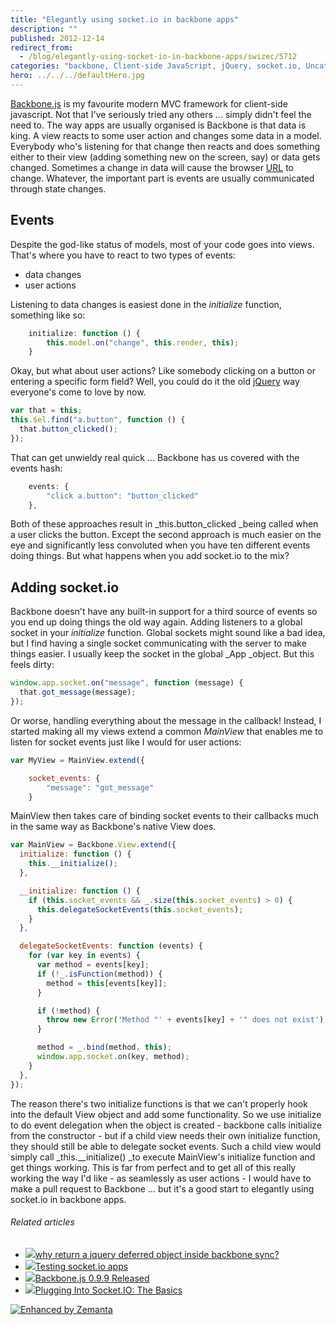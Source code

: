 ```yaml
---
title: "Elegantly using socket.io in backbone apps"
description: ""
published: 2012-12-14
redirect_from:
  - /blog/elegantly-using-socket-io-in-backbone-apps/swizec/5712
categories: "backbone, Client-side JavaScript, jQuery, socket.io, Uncategorized"
hero: ../../../defaultHero.jpg
---
```


[Backbone.js](http://backbonejs.org/) is my favourite modern MVC framework for client-side javascript. Not that I've seriously tried any others ... simply didn't feel the need to. The way apps are usually organised is Backbone is that data is king. A view reacts to some user action and changes some data in a model. Everybody who's listening for that change then reacts and does something either to their view (adding something new on the screen, say) or data gets changed. Sometimes a change in data will cause the browser [URL](http://en.wikipedia.org/wiki/Uniform_Resource_Locator "Uniform Resource Locator") to change. Whatever, the important part is events are usually communicated through state changes.

## Events

Despite the god-like status of models, most of your code goes into views. That's where you have to react to two types of events:

- data changes
- user actions

Listening to data changes is easiest done in the _initialize_ function, something like so:

```javascript
    initialize: function () {
        this.model.on("change", this.render, this);
    }
```

Okay, but what about user actions? Like somebody clicking on a button or entering a specific form field? Well, you could do it the old [jQuery](http://jquery.com/ "JQuery") way everyone's come to love by now.

```javascript
var that = this;
this.$el.find("a.button", function () {
  that.button_clicked();
});
```

That can get unwieldy real quick ... Backbone has us covered with the events hash:

```javascript
    events: {
        "click a.button": "button_clicked"
    },
```

Both of these approaches result in \_this.button_clicked \_being called when a user clicks the button. Except the second approach is much easier on the eye and significantly less convoluted when you have ten different events doing things. But what happens when you add socket.io to the mix?

## Adding socket.io

Backbone doesn't have any built-in support for a third source of events so you end up doing things the old way again. Adding listeners to a global socket in your _initialize_ function. Global sockets might sound like a bad idea, but I find having a single socket communicating with the server to make things easier. I usually keep the socket in the global \_App \_object. But this feels dirty:

```javascript
window.app.socket.on("message", function (message) {
  that.got_message(message);
});
```

Or worse, handling everything about the message in the callback! Instead, I started making all my views extend a common _MainView_ that enables me to listen for socket events just like I would for user actions:

```javascript
var MyView = MainView.extend({

    socket_events: {
        "message": "got_message"
    }
```

MainView then takes care of binding socket events to their callbacks much in the same way as Backbone's native View does.

```javascript
var MainView = Backbone.View.extend({
  initialize: function () {
    this.__initialize();
  },

  __initialize: function () {
    if (this.socket_events && _.size(this.socket_events) > 0) {
      this.delegateSocketEvents(this.socket_events);
    }
  },

  delegateSocketEvents: function (events) {
    for (var key in events) {
      var method = events[key];
      if (!_.isFunction(method)) {
        method = this[events[key]];
      }

      if (!method) {
        throw new Error('Method "' + events[key] + '" does not exist');
      }

      method = _.bind(method, this);
      window.app.socket.on(key, method);
    }
  },
});
```

The reason there's two initialize functions is that we can't properly hook into the default View object and add some functionality. So we use initialize to do event delegation when the object is created - backbone calls initialize from the constructor - but if a child view needs their own initialize function, they should still be able to delegate socket events. Such a child view would simply call \_this.\_\_initialize() \_to execute MainView's initialize function and get things working. This is far from perfect and to get all of this really working the way I'd like - as seamlessly as user actions - I would have to make a pull request to Backbone ... but it's a good start to elegantly using socket.io in backbone apps.

###### Related articles

- [![](http://i.zemanta.com/noimg_50_80_80.jpg)](http://stackoverflow.com/questions/13391944/why-return-a-jquery-deferred-object-inside-backbone-sync)[why return a jquery deferred object inside backbone sync?](http://stackoverflow.com/questions/13391944/why-return-a-jquery-deferred-object-inside-backbone-sync)
- [![](http://i.zemanta.com/129148469_80_80.jpg)](http://swizec.com/blog/testing-socket-io-apps/swizec/5625)[Testing socket.io apps](http://swizec.com/blog/testing-socket-io-apps/swizec/5625)
- [![](http://i.zemanta.com/noimg_103_80_80.jpg)](http://backbonejs.org/?0-9-9)[Backbone.js 0.9.9 Released](http://backbonejs.org/?0-9-9)
- [![](http://i.zemanta.com/125930383_80_80.jpg)](http://www.joezimjs.com/javascript/plugging-into-socket-io-the-basics/)[Plugging Into Socket.IO: The Basics](http://www.joezimjs.com/javascript/plugging-into-socket-io-the-basics/)

[![Enhanced by Zemanta](http://img.zemanta.com/zemified_e.png?x-id=229aee28-470c-4b3b-b2bd-040326134ed5)](http://www.zemanta.com/?px "Enhanced by Zemanta")
